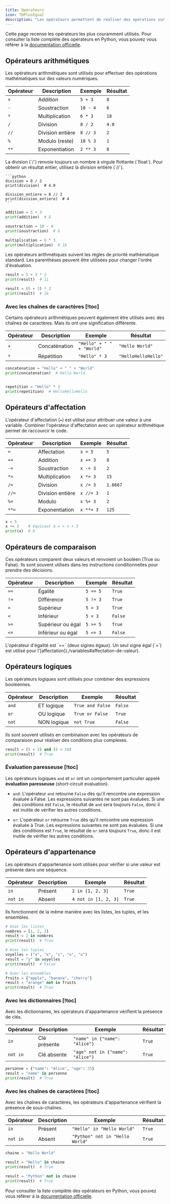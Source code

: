 ```yaml
---
title: Opérateurs
icon: TbPlusEqual
description: "Les opérateurs permettent de réaliser des opérations sur des valeurs."
---
```


Cette page recense les opérateurs les plus couramment utilisés.
Pour consulter la liste complète des opérateurs en Python, vous pouvez vous référer à la [documentation officielle](https://docs.python.org/3/library/operator.html).

## Opérateurs arithmétiques

Les opérateurs arithmétiques sont utilisés pour effectuer des opérations mathématiques sur des valeurs numériques.

| Opérateur | Description      | Exemple  | Résultat |
| --------- | ---------------- | -------- | -------- |
| `+`       | Addition         | `5 + 3`  | `8`      |
| `-`       | Soustraction     | `10 - 4` | `6`      |
| `*`       | Multiplication   | `6 * 3`  | `18`     |
| `/`       | Division         | `8 / 2`  | `4.0`    |
| `//`      | Division entière | `8 // 3` | `2`      |
| `%`       | Modulo (reste)   | `10 % 3` | `1`      |
| `**`      | Exponentiation   | `2 ** 3` | `8`      |

<Callout type="warn">
  La division (`/`) renvoie toujours un nombre à virgule flottante (`float`).
  Pour obtenir un résultat entier, utilisez la division entière (`//`).

    ```python
    division = 8 / 2
    print(division)  # 4.0

    division_entiere = 8 // 2
    print(division_entiere)  # 4
    ```

</Callout>

```python
addition = 5 + 3
print(addition)  # 8

soustraction = 10 - 4
print(soustraction)  # 6

multiplication = 6 * 3
print(multiplication)  # 18
```

Les opérateurs arithmétiques suivent les règles de priorité mathématique standard. Les parenthèses peuvent être utilisées pour changer l'ordre d'évaluation.

```python
result = 5 + 3 * 2
print(result)  # 11

result = (5 + 3) * 2
print(result)  # 16
```

### Avec les chaînes de caractères [!toc]

Certains opérateurs arithmétiques peuvent également être utilisés avec des chaînes de caractères. Mais ils ont une signification différente.

| Opérateur | Description   | Exemple                   | Résultat            |
| --------- | ------------- | ------------------------- | ------------------- |
| `+`       | Concaténation | `"Hello" + " " + "World"` | `"Hello World"`     |
| `*`       | Répétition    | `"Hello" * 3`             | `"HelloHelloHello"` |

```python
concatenation = "Hello" + " " + "World"
print(concatenation)  # Hello World


repetition = "Hello" * 3
print(repetition)  # HelloHelloHello
```

## Opérateurs d'affectation

L'opérateur d'affectation (`=`) est utilisé pour attribuer une valeur à une variable.
Combiner l'opérateur d'affectation avec un opérateur arithmétique permet de raccourcir le code.

| Opérateur | Description      | Exemple   | Résultat |
| --------- | ---------------- | --------- | -------- |
| `=`       | Affectation      | `x = 5`   | `5`      |
| `+=`      | Addition         | `x += 3`  | `8`      |
| `-=`      | Soustraction     | `x -= 3`  | `2`      |
| `*=`      | Multiplication   | `x *= 3`  | `15`     |
| `/=`      | Division         | `x /= 3`  | `1.6667` |
| `//=`     | Division entière | `x //= 3` | `1`      |
| `%=`      | Modulo           | `x %= 3`  | `2`      |
| `**=`     | Exponentiation   | `x **= 3` | `125`    |

```python
x = 5
x += 3    # équivaut à x = x + 3
print(x)  # 8
```

## Opérateurs de comparaison

Ces opérateurs comparent deux valeurs et renvoient un booléen (True ou False). Ils sont souvent utilisés dans les instructions conditionnelles pour prendre des décisions.

| Opérateur | Description       | Exemple  | Résultat |
| --------- | ----------------- | -------- | -------- |
| `==`      | Égalité           | `5 == 5` | `True`   |
| `!=`      | Différence        | `5 != 3` | `True`   |
| `>`       | Supérieur         | `5 > 3`  | `True`   |
| `<`       | Inférieur         | `5 < 3`  | `False`  |
| `>=`      | Supérieur ou égal | `5 >= 5` | `True`   |
| `<=`      | Inférieur ou égal | `5 <= 3` | `False`  |

<Callout type="warn" title="Attention">
  L'opérateur d'égalité est `==` (deux signes égaux). Un seul signe égal (`=`)
  est utilisé pour l'[affectation](./variables#affectation-de-valeur).
</Callout>

## Opérateurs logiques

Les opérateurs logiques sont utilisés pour combiner des expressions booléennes.

| Opérateur | Description | Exemple          | Résultat |
| --------- | ----------- | ---------------- | -------- |
| `and`     | ET logique  | `True and False` | `False`  |
| `or`      | OU logique  | `True or False`  | `True`   |
| `not`     | NON logique | `not True`       | `False`  |

Ils sont souvent utilisés en combinaison avec les opérateurs de comparaison pour réaliser des conditions plus complexes.

```python
result = (5 > 3) and (5 < 10)
print(result)  # True
```

### Évaluation paresseuse [!toc]

Les opérateurs logiques `and` et `or` ont un comportement particulier appelé
**évaluation paresseuse** (short-circuit evaluation).

- `and`: L'opérateur `and` retourne `False` dès qu'il rencontre une
  expression évaluée à False. Les expressions suivantes ne sont pas évaluées. Si
  une des conditions est `False`, le résultat de `and` sera toujours `False`,
  donc il est inutile de vérifier les autres conditions.

- `or`: L'opérateur `or` retourne `True` dès qu'il rencontre une expression
  évaluée à True. Les expressions suivantes ne sont pas évaluées. Si une des
  conditions est `True`, le résultat de `or` sera toujours `True`, donc il est
  inutile de vérifier les autres conditions.

## Opérateurs d'appartenance

Les opérateurs d'appartenance sont utilisés pour vérifier si une valeur est présente dans une séquence.

| Opérateur | Description | Exemple              | Résultat |
| --------- | ----------- | -------------------- | -------- |
| `in`      | Présent     | `2 in [1, 2, 3]`     | `True`   |
| `not in`  | Absent      | `4 not in [1, 2, 3]` | `True`   |

Ils fonctionnent de la même manière avec les listes, les tuples, et les ensembles.

```python
# Avec les listes
nombres = [1, 2, 3]
result = 2 in nombres
print(result)  # True

# Avec les tuples
voyelles = ("a", "e", "i", "o", "u")
result = "y" in voyelles
print(result)  # False

# Avec les ensembles
fruits = {"apple", "banana", "cherry"}
result = "orange" not in fruits
print(result)  # True
```

### Avec les dictionnaires [!toc]

Avec les dictionnaires, les opérateurs d'appartenance vérifient la présence de clés.

| Opérateur | Description  | Exemple                          | Résultat |
| --------- | ------------ | -------------------------------- | -------- |
| `in`      | Clé présente | `"name" in {"name": "Alice"}`    | `True`   |
| `not in`  | Clé absente  | `"age" not in {"name": "Alice"}` | `True`   |

```python
personne = {"name": "Alice", "age": 25}
result = "name" in personne
print(result)  # True
```

### Avec les chaînes de caractères [!toc]

Avec les chaînes de caractères, les opérateurs d'appartenance vérifient la présence de sous-chaînes.

| Opérateur | Description | Exemple                         | Résultat |
| --------- | ----------- | ------------------------------- | -------- |
| `in`      | Présent     | `"Hello" in "Hello World"`      | `True`   |
| `not in`  | Absent      | `"Python" not in "Hello World"` | `True`   |

```python
chaine = "Hello World"

result = "Hello" in chaine
print(result)  # True

result = "Python" not in chaine
print(result)  # True
```

Pour consulter la liste complète des opérateurs en Python, vous pouvez vous référer à la [documentation officielle](https://docs.python.org/3/library/operator.html).
